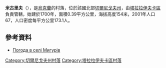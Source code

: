 {{coord|50|57|3|N|33|8|32|E|scale:100000|display=title}}

'''米古里夫'''（{{lang-uk|Мигурів}}），是[[烏克蘭|烏克蘭]]的村落，位於該國北部[[切爾尼戈夫州|切爾尼戈夫州]]，由[[塔拉拉伊夫卡區|塔拉拉伊夫卡區]]負責管轄，始建於1700年，面積0.39平方公里，海拔高度154米，2001年人口67，人口密度每平方公里173.1人。

==參考資料==
* [http://weather.in.ua/ua/chernigovskaja/15472 Погода в селі Мигурів]

[[Category:切爾尼戈夫州村落|Category:切爾尼戈夫州村落]]
[[Category:塔拉拉伊夫卡區村落|Category:塔拉拉伊夫卡區村落]]


{{Chernihiv-geo-stub}}